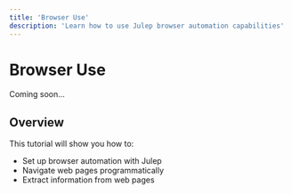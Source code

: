 ```yaml
---
title: 'Browser Use'
description: 'Learn how to use Julep browser automation capabilities'
---
```


# Browser Use

Coming soon...

## Overview

This tutorial will show you how to:
- Set up browser automation with Julep
- Navigate web pages programmatically
- Extract information from web pages 